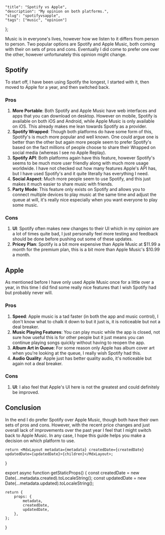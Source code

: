 
    "title": "Spotify vs Apple",
    "description": "My opinion on both platforms.",
    "slug": "spotifyvsapple",
    "tags": ["music", "opinion"]
};

Music is in everyone's lives, however how we listen to it differs from person to person. Two popular options are Spotify and Apple Music, both coming with their on sets of pros and cons. Eventually I did come to prefer one over the other, however unfortunately this opinion might change.

## Spotify

To start off, I have been using Spotify the longest, I started with it, then moved to Apple for a year, and then switched back.

### Pros

1. **More Portable**: Both Spotify and Apple Music have web interfaces and apps that you can download on desktop. However on mobile, Spotify is available on both iOS and Android, while Apple Music is only available on iOS. This already makes me lean towards Spotify as a provider.
2. **Spotify Wrapped**: Though both platforms do have some form of this, Spotify's is much more popular and well known. One could argue one is better than the other but again more people seem to prefer Spotify's based on the fact millions of people choose to share their Wrapped on social media (whereas I see no Apple Replay).
3. **Spotify API**: Both platforms again have this feature, however Spotify's seems to be much more user friendly along with much more usage worldwide. I have not checked out how many features Apple's API has, but I have used Spotify's and it quite literally has everything I need.
4. **Social Aspect**: Much more people seem to use Spotify, and this just makes it much easier to share music with friends.
5. **Party Mode**: This feature only exists on Spotify and allows you to connect multiple devices to play music at the same time and adjust the queue at will, it's really nice especially when you want everyone to play some music.

### Cons

1. **UI**: Spotify often makes new changes to their UI which in my opinion are a lot of times quite bad, I just personally feel more testing and feedback should be done before pushing out some of these updates.
2. **Pricey Plan**: Spotify is a bit more expensive than Apple Music at $11.99 a month for the premium plan, this is a bit more than Apple Music's $10.99 a month.

## Apple

As mentioned before I have only used Apple Music once for a little over a year, in this time I did find some really nice features that I wish Spotify had but probably never will.

### Pros

1. **Speed**: Apple music is a tad faster (in both the app and music control), I don't know what to chalk it down to but it just is, it is noticeable but not a deal breaker.
2. **Music Playing Features**: You can play music while the app is closed, not sure how useful this is for other people but it just means you can continue playing songs quickly without having to reopen the app.
3. **Album Art in Queue**: For some reason only Apple has album cover art when you're looking at the queue, I really wish Spotify had this.
4. **Audio Quality**: Apple just has better quality audio, it's noticeable but again not a deal breaker.

### Cons

1. **UI**: I also feel that Apple's UI here is not the greatest and could definitely be improved.

## Conclusion

In the end I do prefer Spotify over Apple Music, though both have their own sets of pros and cons. However, with the recent price changes and just overall lack of improvements over the past year I feel that I might switch back to Apple Music. In any case, I hope this guide helps you make a decision on which platform to use.

    return <MdxLayout metadata={metadata} createdDate={createdDate} updatedDate={updatedDate}>{children}</MdxLayout>;
}

export async function getStaticProps() {
    const createdDate = new Date(...metadata.created).toLocaleString();
    const updatedDate = new Date(...metadata.updated).toLocaleString();

    return {
        props: {
            metadata,
            createdDate,
            updatedDate,
        },
    };

}
